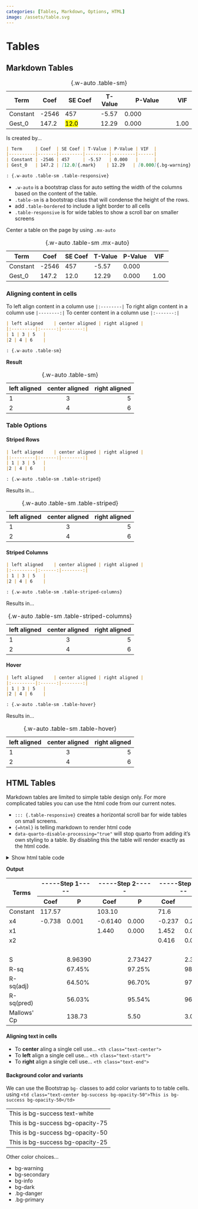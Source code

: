 ---
categories: [Tables, Markdown, Options, HTML]
image: /assets/table.svg
---

# Tables

## Markdown Tables

::: {#exm-pipe}
| Term     | Coef  | SE Coef       | T-Value | P-Value              | VIF  |
|----------|-------|---------------|---------|----------------------|------|
| Constant | -2546 | 457           | -5.57   | 0.000                |      |
| Gest_0   | 147.2 | [12.0]{.mark} | 12.29   | [0.000]{.bg-warning} | 1.00 |

: {.w-auto .table-sm}

Is created by...

``` md
| Term     | Coef  | SE Coef | T-Value | P-Value | VIF  |
|----------|-------|---------|---------|---------|------|
| Constant | -2546 | 457     | -5.57   | 0.000   |      |
| Gest_0   | 147.2 | [12.0]{.mark}    | 12.29   | [0.000]{.bg-warning}| 1.00 |

: {.w-auto .table-sm .table-responsive}
```
:::

-   `.w-auto` is a bootstrap class for auto setting the width of the columns based on the content of the table.
-   `.table-sm` is a bootstrap class that will condense the height of the rows.
-   add `.table-bordered` to include a light border to all cells
-   `.table-responsive` is for wide tables to show a scroll bar on smaller screens

Center a table on the page by using `.mx-auto`

| Term     | Coef  | SE Coef | T-Value | P-Value | VIF  |
|----------|-------|---------|---------|---------|------|
| Constant | -2546 | 457     | -5.57   | 0.000   |      |
| Gest_0   | 147.2 | 12.0    | 12.29   | 0.000   | 1.00 |

: {.w-auto .table-sm .mx-auto}

### Aligning content in cells {.unnumbered .unlisted}

To left align content in a column use `|:--------|` To right align content in a column use `|--------:|` To center content in a column use `|:-------:|`

::: {#exm-align}
``` md
| left aligned    | center aligned | right aligned |
|:---------|:------:|--------:|
| 1 | 3 | 5   |
|2 | 4 | 6    | 

: {.w-auto .table-sm}
```

**Result**

| left aligned | center aligned | right aligned |
|:-------------|:--------------:|--------------:|
| 1            |       3        |             5 |
| 2            |       4        |             6 |

: {.w-auto .table-sm}
:::

### Table Options {.unnumbered}

::: grid
::: {.g-col-lg-6 .g-col-md-6 .g-col-sm-12}
#### Striped Rows

``` md
| left aligned    | center aligned | right aligned |
|:---------|:------:|--------:|
| 1 | 3 | 5   |
|2 | 4 | 6    | 

: {.w-auto .table-sm .table-striped}
```

Results in...

| left aligned | center aligned | right aligned |
|:-------------|:--------------:|--------------:|
| 1            |       3        |             5 |
| 2            |       4        |             6 |

: {.w-auto .table-sm .table-striped}
:::

::: {.g-col-lg-6 .g-col-md-6 .g-col-sm-12}
#### Striped Columns

``` md
| left aligned    | center aligned | right aligned |
|:---------|:------:|--------:|
| 1 | 3 | 5   |
|2 | 4 | 6    | 

: {.w-auto .table-sm .table-striped-columns}
```

Results in...

| left aligned | center aligned | right aligned |
|:-------------|:--------------:|--------------:|
| 1            |       3        |             5 |
| 2            |       4        |             6 |

: {.w-auto .table-sm .table-striped-columns}
:::
:::

#### Hover

``` md
| left aligned    | center aligned | right aligned |
|:---------|:------:|--------:|
| 1 | 3 | 5   |
|2 | 4 | 6    | 

: {.w-auto .table-sm .table-hover}
```

Results in...

| left aligned | center aligned | right aligned |
|:-------------|:--------------:|--------------:|
| 1            |       3        |             5 |
| 2            |       4        |             6 |

: {.w-auto .table-sm .table-hover}

## HTML Tables

Markdown tables are limited to simple table design only. For more complicated tables you can use the html code from our current notes.

-   `::: {.table-responsive}` creates a horizontal scroll bar for wide tables on small screens.
-   `{=html}` is telling markdown to render html code
-   `data-quarto-disable-processing="true"` will stop quarto from adding it's own styling to a table. By disabling this the table will render exactly as the html code.

::: {#exm-htmltable}

<details>
<summary>Show html table code </summary>
````md

:::{.table-responsive}
```{=html}
<table align="center" class="table w-auto mx-auto table-sm table-bordered"
  data-quarto-disable-processing="true">
  <thead>
    <tr>
      <th colspan="1" rowspan="2">Terms</th>
      <th class="text-center" colspan="2">-----Step 1-----</th>
      <th class="text-center" colspan="2">-----Step 2-----</th>
      <th class="text-center" colspan="2">-----Step 3-----</th>
      <th class="text-center" colspan="2">-----Step 4-----</th>
    </tr>
    <tr>
      <th>Coef</th>
      <th>P</th>
      <th>Coef</th>
      <th>P</th>
      <th>Coef</th>
      <th>P</th>
      <th>Coef</th>
      <th>P</th>
    </tr>
  </thead>
  <tbody>
    <tr>
      <td>Constant</td>
      <td>117.57</td>
      <td>&nbsp;</td>
      <td>103.10</td>
      <td>&nbsp;</td>
      <td>71.6</td>
      <td>&nbsp;</td>
      <td>52.58</td>
      <td>&nbsp;</td>
    </tr>
    <tr>
      <td>x4</td>
      <td>-0.738</td>
      <td>0.001</td>
      <td>-0.6140</td>
      <td>0.000</td>
      <td>-0.237</td>
      <td>0.205</td>
      <td>&nbsp;</td>
      <td>&nbsp;</td>
    </tr>
    <tr>
      <td>x1</td>
      <td>&nbsp;</td>
      <td>&nbsp;</td>
      <td>1.440</td>
      <td>0.000</td>
      <td>1.452</td>
      <td>0.000</td>
      <td>1.468</td>
      <td>0.000</td>
    </tr>
    <tr>
      <td>x2</td>
      <td>&nbsp;</td>
      <td>&nbsp;</td>
      <td>&nbsp;</td>
      <td>&nbsp;</td>
      <td>0.416</td>
      <td>0.052</td>
      <td>0.6623</td>
      <td>0.000</td>
    </tr>
    <tr>
      <td>&nbsp;</td>
    </tr>
    <tr>
      <td>S</td>
      <td>&nbsp;</td>
      <td>8.96390</td>
      <td>&nbsp;</td>
      <td>2.73427</td>
      <td>&nbsp;</td>
      <td>2.30874</td>
      <td>&nbsp;</td>
      <td>2.40634</td>
    </tr>
    <tr>
      <td>R-sq</td>
      <td>&nbsp;</td>
      <td>67.45%</td>
      <td>&nbsp;</td>
      <td>97.25%</td>
      <td>&nbsp;</td>
      <td>98.23%</td>
      <td>&nbsp;</td>
      <td>97.44%</td>
    </tr>
    <tr>
      <td>R-sq(adj)</td>
      <td>&nbsp;</td>
      <td>64.50%</td>
      <td>&nbsp;</td>
      <td>96.70%</td>
      <td>&nbsp;</td>
      <td>97.64%</td>
      <td>&nbsp;</td>
      <td>97.44%</td>
    </tr>
    <tr>
      <td>R-sq(pred)</td>
      <td>&nbsp;</td>
      <td>56.03%</td>
      <td>&nbsp;</td>
      <td>95.54%</td>
      <td>&nbsp;</td>
      <td>96.86%</td>
      <td>&nbsp;</td>
      <td>96.54%</td>
    </tr>
    <tr>
      <td>Mallows' Cp</td>
      <td>&nbsp;</td>
      <td>138.73</td>
      <td>&nbsp;</td>
      <td>5.50</td>
      <td>&nbsp;</td>
      <td>3.02</td>
      <td>&nbsp;</td>
      <td>2.68</td>
    </tr>
  </tbody>
</table>
```
:::
````
</details>


**Output**

```{=html}

<table align="center" class="table w-auto mx-auto table-sm table-bordered"
  data-quarto-disable-processing="true">
  <thead>
    <tr>
      <th colspan="1" rowspan="2">Terms</th>
      <th class="text-center" colspan="2">-----Step 1-----</th>
      <th class="text-center" colspan="2">-----Step 2-----</th>
      <th class="text-center" colspan="2">-----Step 3-----</th>
      <th class="text-center" colspan="2">-----Step 4-----</th>
    </tr>
    <tr>
      <th>Coef</th>
      <th>P</th>
      <th>Coef</th>
      <th>P</th>
      <th>Coef</th>
      <th>P</th>
      <th>Coef</th>
      <th>P</th>
    </tr>
  </thead>
  <tbody>
    <tr>
      <td>Constant</td>
      <td>117.57</td>
      <td>&nbsp;</td>
      <td>103.10</td>
      <td>&nbsp;</td>
      <td>71.6</td>
      <td>&nbsp;</td>
      <td>52.58</td>
      <td>&nbsp;</td>
    </tr>
    <tr>
      <td>x4</td>
      <td>-0.738</td>
      <td>0.001</td>
      <td>-0.6140</td>
      <td>0.000</td>
      <td>-0.237</td>
      <td>0.205</td>
      <td>&nbsp;</td>
      <td>&nbsp;</td>
    </tr>
    <tr>
      <td>x1</td>
      <td>&nbsp;</td>
      <td>&nbsp;</td>
      <td>1.440</td>
      <td>0.000</td>
      <td>1.452</td>
      <td>0.000</td>
      <td>1.468</td>
      <td>0.000</td>
    </tr>
    <tr>
      <td>x2</td>
      <td>&nbsp;</td>
      <td>&nbsp;</td>
      <td>&nbsp;</td>
      <td>&nbsp;</td>
      <td>0.416</td>
      <td>0.052</td>
      <td>0.6623</td>
      <td>0.000</td>
    </tr>
    <tr>
      <td>&nbsp;</td>
    </tr>
    <tr>
      <td>S</td>
      <td>&nbsp;</td>
      <td>8.96390</td>
      <td>&nbsp;</td>
      <td>2.73427</td>
      <td>&nbsp;</td>
      <td>2.30874</td>
      <td>&nbsp;</td>
      <td>2.40634</td>
    </tr>
    <tr>
      <td>R-sq</td>
      <td>&nbsp;</td>
      <td>67.45%</td>
      <td>&nbsp;</td>
      <td>97.25%</td>
      <td>&nbsp;</td>
      <td>98.23%</td>
      <td>&nbsp;</td>
      <td>97.44%</td>
    </tr>
    <tr>
      <td>R-sq(adj)</td>
      <td>&nbsp;</td>
      <td>64.50%</td>
      <td>&nbsp;</td>
      <td>96.70%</td>
      <td>&nbsp;</td>
      <td>97.64%</td>
      <td>&nbsp;</td>
      <td>97.44%</td>
    </tr>
    <tr>
      <td>R-sq(pred)</td>
      <td>&nbsp;</td>
      <td>56.03%</td>
      <td>&nbsp;</td>
      <td>95.54%</td>
      <td>&nbsp;</td>
      <td>96.86%</td>
      <td>&nbsp;</td>
      <td>96.54%</td>
    </tr>
    <tr>
      <td>Mallows' Cp</td>
      <td>&nbsp;</td>
      <td>138.73</td>
      <td>&nbsp;</td>
      <td>5.50</td>
      <td>&nbsp;</td>
      <td>3.02</td>
      <td>&nbsp;</td>
      <td>2.68</td>
    </tr>
  </tbody>
</table>
```
:::

#### Aligning text in cells
-   To **center** aling a single cell use... `<th class="text-center">`
-   To **left** align a single cell use... `<th class="text-start">`
- To **right** align a single cell use... `<th class="text-end">`

#### Background color and variants
We can use the Bootstrap `bg-` classes to add color variants to to table cells.
using `<td class="text-center bg-success bg-opacity-50">This is bg-success bg-opacity-50</td>`

```{=html}
<table class="table w-auto mx-auto table-sm table-bordered" data-quarto-disable-processing="true">
	<tbody>
		<tr>
			<td class="text-center bg-success text-white">This is bg-success text-white</td>
			
		</tr>
		<tr>
			<td class="text-center bg-success bg-opacity-75 text-white">This is bg-success bg-opacity-75</td>
			
		</tr>

		<tr>
			
			<td class="text-center bg-success bg-opacity-50" valign="middle">This is bg-success bg-opacity-50</td>
		
		</tr>
		<tr>
			
			<td class="text-center bg-success bg-opacity-25" valign="middle">This is bg-success bg-opacity-25
		</tr>
	</tbody>
</table>
```

Other color choices...

* [bg-warning]{.bg-warning}
* [bg-secondary]{.bg-secondary}
* [bg-info]{.bg-info}
* [bg-dark]{.bg-dark}
* [.bg-danger]{.bg-danger}
* [.bg-primary]{.bg-primary}

